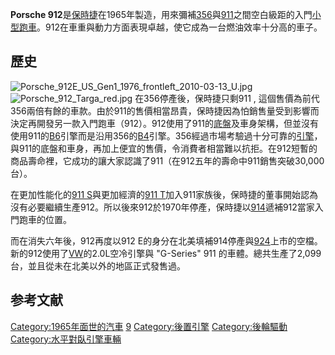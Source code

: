 {{Infobox Automobile
|name=保时捷912
|manufacturer=[[保时捷|保时捷]]
|production=1965-1969
|predecessor=[[保时捷911|保时捷911]]
|successor= 
|image=File:13-05-05 Oldtimerteffen Liblar Porsche weiss 01.jpg
|layout=[[RR|RR]]<br>後置引擎後輪驅動 
|body_style=兩門轎跑車<br>雙座雙門轎跑車
|engine=[[B4|B4]] 1.6 L <br> [[B4|B4]] 2.0 L 
}}

'''Porsche 912'''是[[保時捷|保時捷]]在1965年製造，用來彌補[[保時捷356|356]]與[[保時捷911|911]]之間空白級距的入門[[小型跑車|小型跑車]]。912在車重與動力方面表現卓越，使它成為一台燃油效率十分高的車子。

==歷史==
[[File:Porsche_912E_US_Gen1_1976_frontleft_2010-03-13_U.jpg|thumb]]
[[File:Porsche_912_Targa_red.jpg|thumb]]
在356停產後，保時捷只剩911 , 這個售價為前代356兩倍有餘的車款。由於911的售價相當昂貴，保時捷因為怕銷售量受到影響而決定再開發另一款入門跑車（912）。912使用了911的[[底盤|底盤]]及車身架構，但並沒有使用911的[[B6|B6]]引擎而是沿用356的[[B4|B4]]引擎。356經過市場考驗過十分可靠的[[引擎|引擎]]，與911的底盤和車身，再加上便宜的售價，令消費者相當難以抗拒。在912短暫的商品壽命裡，它成功的讓大家認識了911（在912五年的壽命中911銷售突破30,000台）。

在更加性能化的[[porsche_911|911 S]]與更加經濟的[[porsche_911|911 T]]加入911家族後，保時捷的董事開始認為沒有必要繼續生產912。所以後來912於1970年停產，保時捷以[[Porsche_914|914]]遞補912當家入門跑車的位置。

而在消失六年後，912再度以912 E的身分在北美填補914停產與[[Porsche_924|924]]上市的空檔。新的912使用了[[VW|VW]]的2.0L空冷引擎與 "G-Series" 911 的車體。總共生產了2,099台，並且從未在北美以外的地區正式發售過。

== 参考文献 ==
{{reflist|2}}

{{Porsche}}

[[Category:1965年面世的汽車|Category:1965年面世的汽車]]
[[Category:保時捷車款|9]]
[[Category:後置引擎|Category:後置引擎]]
[[Category:後輪驅動|Category:後輪驅動]]
[[Category:水平對臥引擎車輛|Category:水平對臥引擎車輛]]